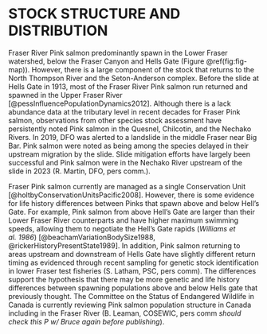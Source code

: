 # STOCK STRUCTURE AND DISTRIBUTION  

Fraser River Pink salmon predominantly spawn in the Lower Fraser watershed, below the Fraser Canyon and Hells Gate (Figure \@ref(fig:fig-map)). 
However, there is a large component of the stock that returns to the North Thompson River and the Seton-Anderson complex. 
Before the slide at Hells Gate in 1913, most of the Fraser River Pink salmon run returned and spawned in the Upper Fraser River [@pessInfluencePopulationDynamics2012]. 
Although there is a lack abundance data at the tributary level in recent decades for Fraser Pink salmon, observations from other species stock assessment have persistently noted Pink salmon in the Quesnel, Chilcotin, and the Nechako Rivers. 
In 2019, DFO was alerted to a landslide in the middle Fraser near Big Bar. 
Pink salmon were noted as being among the species delayed in their upstream migration by the slide. 
Slide mitigation efforts have largely been successful and Pink salmon were in the Nechako River upstream of the slide in 2023 (R. Martin, DFO, pers comm.).  


Fraser Pink salmon currently are managed as a single Conservation Unit [@holtbyConservationUnitsPacific2008]. 
However, there is some evidence for life history differences between Pinks that spawn above and below Hell’s Gate. 
For example, Pink salmon from above Hell’s Gate are larger than their Lower Fraser River counterparts and have higher maximum swimming speeds, allowing them to negotiate the Hell’s Gate rapids (*Williams et al. 1986*) [@beachamVariationBodySize1988, @rickerHistoryPresentState1989]. 
In addition, Pink salmon returning to areas upstream and downstream of Hells Gate have slightly different return timing as evidenced through recent sampling for genetic stock identification in lower Fraser test fisheries (S. Latham, PSC, pers comm). 
The differences support the hypothesis that there may be more genetic and life history differences between spawning populations above and below Hells gate that previously thought. 
The Committee on the Status of Endangered Wildlife in Canada is currently reviewing Pink salmon population structure in Canada including in the Fraser River (B. Leaman, COSEWIC, pers comm *should check this P w/ Bruce again before publishing*).  

